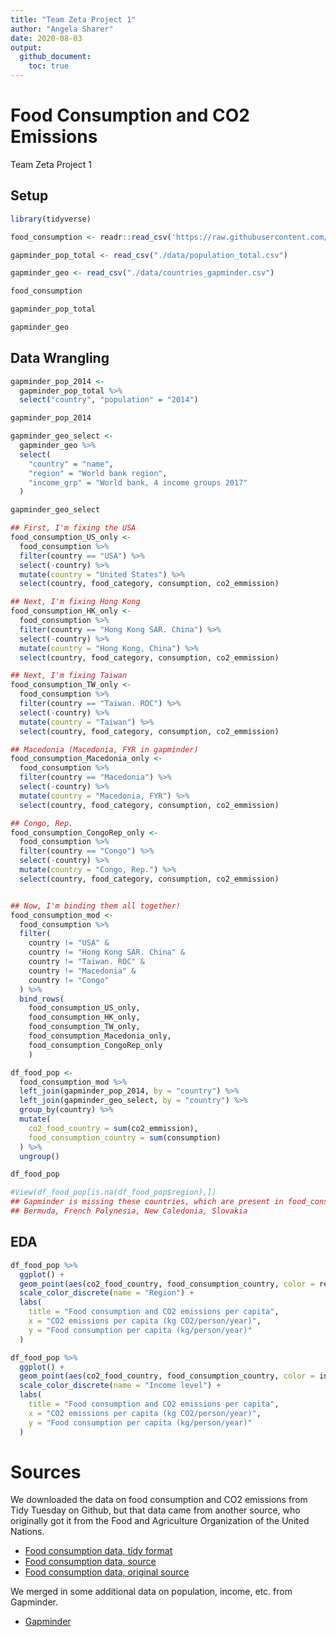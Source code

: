```yaml
---
title: "Team Zeta Project 1"
author: "Angela Sharer"
date: 2020-08-03
output:
  github_document:
    toc: true
---
```


# Food Consumption and CO2 Emissions
Team Zeta Project 1

## Setup

```r
library(tidyverse)

food_consumption <- readr::read_csv('https://raw.githubusercontent.com/rfordatascience/tidytuesday/master/data/2020/2020-02-18/food_consumption.csv')

gapminder_pop_total <- read_csv("./data/population_total.csv")

gapminder_geo <- read_csv("./data/countries_gapminder.csv")

```


```r
food_consumption

gapminder_pop_total

gapminder_geo
```

## Data Wrangling

```r
gapminder_pop_2014 <-
  gapminder_pop_total %>%
  select("country", "population" = "2014")

gapminder_pop_2014

gapminder_geo_select <-
  gapminder_geo %>%
  select(
    "country" = "name", 
    "region" = "World bank region", 
    "income_grp" = "World bank, 4 income groups 2017"
  )

gapminder_geo_select
```

```r
## First, I'm fixing the USA
food_consumption_US_only <-
  food_consumption %>%
  filter(country == "USA") %>%
  select(-country) %>%
  mutate(country = "United States") %>%
  select(country, food_category, consumption, co2_emmission)

## Next, I'm fixing Hong Kong
food_consumption_HK_only <-
  food_consumption %>%
  filter(country == "Hong Kong SAR. China") %>%
  select(-country) %>%
  mutate(country = "Hong Kong, China") %>%
  select(country, food_category, consumption, co2_emmission)

## Next, I'm fixing Taiwan
food_consumption_TW_only <-
  food_consumption %>%
  filter(country == "Taiwan. ROC") %>%
  select(-country) %>%
  mutate(country = "Taiwan") %>%
  select(country, food_category, consumption, co2_emmission)

## Macedonia (Macedonia, FYR in gapminder)
food_consumption_Macedonia_only <-
  food_consumption %>%
  filter(country == "Macedonia") %>%
  select(-country) %>%
  mutate(country = "Macedonia, FYR") %>%
  select(country, food_category, consumption, co2_emmission)

## Congo, Rep.
food_consumption_CongoRep_only <-
  food_consumption %>%
  filter(country == "Congo") %>%
  select(-country) %>%
  mutate(country = "Congo, Rep.") %>%
  select(country, food_category, consumption, co2_emmission)


## Now, I'm binding them all together!
food_consumption_mod <-
  food_consumption %>%
  filter(
    country != "USA" &
    country != "Hong Kong SAR. China" &
    country != "Taiwan. ROC" &
    country != "Macedonia" &
    country != "Congo"
  ) %>%
  bind_rows(
    food_consumption_US_only,
    food_consumption_HK_only,
    food_consumption_TW_only,
    food_consumption_Macedonia_only,
    food_consumption_CongoRep_only
    )
```

```r
df_food_pop <-
  food_consumption_mod %>%
  left_join(gapminder_pop_2014, by = "country") %>%
  left_join(gapminder_geo_select, by = "country") %>%
  group_by(country) %>%
  mutate(
    co2_food_country = sum(co2_emmission), 
    food_consumption_country = sum(consumption)
  ) %>%
  ungroup()

df_food_pop

#View(df_food_pop[is.na(df_food_pop$region),])
## Gapminder is missing these countries, which are present in food_consumption:
## Bermuda, French Polynesia, New Caledonia, Slovakia
```

## EDA

```r
df_food_pop %>%
  ggplot() +
  geom_point(aes(co2_food_country, food_consumption_country, color = region)) +
  scale_color_discrete(name = "Region") +
  labs(
    title = "Food consumption and CO2 emissions per capita",
    x = "CO2 emissions per capita (kg CO2/person/year)",
    y = "Food consumption per capita (kg/person/year)"
  )
```


```r
df_food_pop %>%
  ggplot() +
  geom_point(aes(co2_food_country, food_consumption_country, color = income_grp)) +
  scale_color_discrete(name = "Income level") +
  labs(
    title = "Food consumption and CO2 emissions per capita",
    x = "CO2 emissions per capita (kg CO2/person/year)",
    y = "Food consumption per capita (kg/person/year)"
  )
```


# Sources

We downloaded the data on food consumption and CO2 emissions from Tidy Tuesday on Github, but that data came from another source, who originally got it from the Food and Agriculture Organization of the United Nations.

- [Food consumption data, tidy format](https://github.com/rfordatascience/tidytuesday/blob/master/data/2020/2020-02-18/readme.md)
- [Food consumption data, source](https://www.nu3.de/blogs/nutrition/food-carbon-footprint-index-2018)
- [Food consumption data, original source](http://www.fao.org/faostat/en/#data)

We merged in some additional data on population, income, etc. from Gapminder.

- [Gapminder](https://www.gapminder.org/data/)